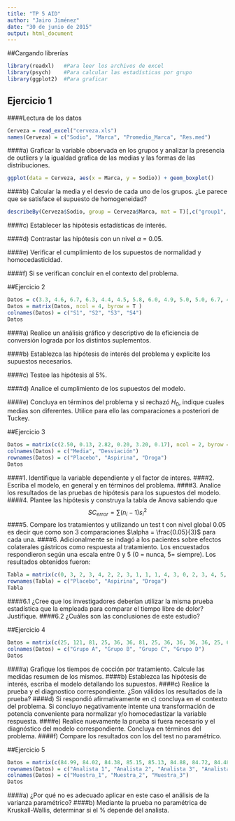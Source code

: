 ```yaml
---
title: "TP 5 AID"
author: "Jairo Jiménez"
date: "30 de junio de 2015"
output: html_document
---
```


##Cargando librerías
```r
library(readxl)   #Para leer los archivos de excel
library(psych)    #Para calcular las estadísticas por grupo
library(ggplot2)  #Para graficar
```

## Ejercicio 1
####Lectura de los datos
```r
Cerveza = read_excel("cerveza.xls")
names(Cerveza) = c("Sodio", "Marca", "Promedio_Marca", "Res.med")
```

####a) Graficar la variable observada en los grupos y analizar la presencia de outliers y la igualdad grafica de las medias y las formas de las distribuciones.
```r
ggplot(data = Cerveza, aes(x = Marca, y = Sodio)) + geom_boxplot()
```

####b) Calcular la media y el desvio de cada uno de los grupos. ¿Le parece que se satisface el supuesto de homogeneidad?
```r
describeBy(Cerveza$Sodio, group = Cerveza$Marca, mat = T)[,c("group1", "mean", "sd")]
```

####c) Establecer las hipótesis estadísticas de interés.

####d) Contrastar las hipótesis con un nivel $\alpha$ = 0.05.

####e) Verificar el cumplimiento de los supuestos de normalidad y homocedasticidad.

####f) Si se verifican concluir en el contexto del problema.

##Ejercicio 2
```r
Datos = c(3.3, 4.6, 6.7, 6.3, 4.4, 4.5, 5.8, 6.0, 4.9, 5.0, 5.0, 6.7, 4.9, 4.0, 4.8, 5.5, 3.9, 4.5, 5.3, 6.6, 4.2, 5.2, 6.2, 6.1, 4.7, 4.9, 5.0, 5.3, 5.1, 5.5, 6.4, 6.5, 4.6, 4.8, 5.9, 6.3, 4.5, 5.3, 5.4, 6.8)
Datos = matrix(Datos, ncol = 4, byrow = T )
colnames(Datos) = c("S1", "S2", "S3", "S4")
Datos
```

####a) Realice un análisis gráfico y descriptivo de la eficiencia de conversión lograda por los distintos suplementos.

####b) Establezca las hipótesis de interés del problema y explicite los supuestos necesarios.

####c) Testee las hipótesis al 5%.

####d) Analice el cumplimiento de los supuestos del modelo.

####e) Concluya en términos del problema y si rechazó $H_0$, indique cuales medias son diferentes. Utilice para ello las comparaciones a posteriori de Tuckey.


##Ejercicio 3
```r
Datos = matrix(c(2.50, 0.13, 2.82, 0.20, 3.20, 0.17), ncol = 2, byrow = T)
colnames(Datos) = c("Media", "Desviación")
rownames(Datos) = c("Placebo", "Aspirina", "Droga")
Datos
```

####1.  Identifique la variable dependiente y el factor de interes.
####2.  Escriba el modelo, en general y en términos del problema.
####3.  Analice los resultados de las pruebas de hipótesis para los supuestos del modelo.
####4.  Plantee las hipótesis y construya la tabla de Anova sabiendo que $$SC_{error} = \sum (n_i -1) s_i^2 $$
####5.  Compare los tratamientos y utilizando un test t con nivel global 0.05 es decir que como son 3 comparaciones $\alpha = \frac{0.05}{3}$ para cada una.
####6.  Adicionalmente se indagó a los pacientes sobre efectos colaterales gástricos como respuesta al tratamiento. Los encuestados respondieron según una escala entre 0 y 5 (0 = nunca, 5= siempre). Los resultados obtenidos fueron:

```r
Tabla = matrix(c(0, 3, 2, 3, 4, 2, 2, 3, 1, 1, 1, 4, 3, 0, 2, 3, 4, 5, 2, 3, 4, 5, 4, 2, 3, 4, 1, 5, 3, 0), nrow = 3, byrow = T)
rownames(Tabla) = c("Placebo", "Aspirina", "Droga")
Tabla
```
####6.1 ¿Cree que los investigadores deberían utilizar la misma prueba estadística que la empleada para comparar el tiempo libre de dolor? Justifique.
####6.2 ¿Cuáles son las conclusiones de este estudio?



##Ejercicio 4
```r
Datos = matrix(c(25, 121, 81, 25, 36, 36, 81, 25, 36, 36, 36, 36, 25, 64, 9, 25, 36, 36, 25, 36, 16, 81, 36, 25, 25, 49, 9, 25, 36, 25, 49, 25, 49, 64, 169, 25, 36, 49, 1, 25, 25, 121, 81, 25), ncol = 4, byrow = T)
colnames(Datos) = c("Grupo A", "Grupo B", "Grupo C", "Grupo D")
Datos
```



####a) Grafique los tiempos de cocción por tratamiento. Calcule las medidas resumen de los mismos.
####b) Establezca las hipótesis de interés, escriba el modelo detallando los supuestos.
####c) Realice la prueba y el diagnostico correspondiente. ¿Son válidos los resultados de la prueba?
####d) Si respondió afirmativamente en c) concluya en el contexto del problema. Si concluyo negativamente intente una transformación de potencia conveniente para normalizar y/o homocedastizar la variable respuesta.
####e) Realice nuevamente la prueba si fuera necesario y el diagnóstico del modelo correspondiente. Concluya en términos del problema.
####f) Compare los resultados con los del test no paramétrico.


##Ejercicio 5
```r
Datos = matrix(c(84.99, 84.02, 84.38, 85.15, 85.13, 84.88, 84.72, 84.48, 85.16, 84.2, 84.1, 84.55), nrow = 4, byrow = T)
rownames(Datos) = c("Analista 1", "Analista 2", "Analista 3", "Analista 4")
colnames(Datos) = c("Muestra_1", "Muestra_2", "Muestra_3")
Datos
```


####a) ¿Por qué no es adecuado aplicar en este caso el análisis de la varianza paramétrico?
####b) Mediante la prueba no paramétrica de Kruskall-Wallis, determinar si el % depende del analista.